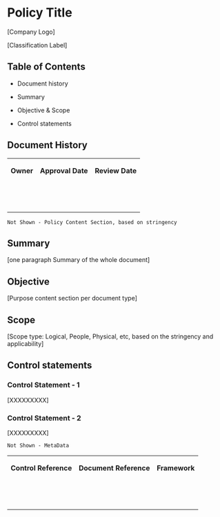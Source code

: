 
# **Policy Title**

\[Company Logo\]

\[Classification Label\]

## Table of Contents

*   Document history
    
*   Summary
    
*   Objective & Scope
    
*   Control statements
    

## Document History

<table><tbody><tr><td><p><strong>Owner</strong></p></td><td><p><strong>Approval Date</strong></p></td><td><p><strong>Review Date</strong></p></td></tr><tr><td><p></p></td><td><p></p></td><td><p></p></td></tr><tr><td><p></p></td><td><p></p></td><td><p></p></td></tr><tr><td><p></p></td><td><p></p></td><td><p></p></td></tr></tbody></table>

`Not Shown - Policy Content Section, based on stringency`

## Summary

\[one paragraph Summary of the whole document\]

## Objective

\[Purpose content section per document type\]

## Scope

\[Scope type: Logical, People, Physical, etc, based on the stringency and applicability\]

## Control statements

### Control Statement - 1

\[XXXXXXXXX\]

### Control Statement - 2

\[XXXXXXXXX\]

`Not Shown - MetaData`

<table><tbody><tr><td><p><strong>Control Reference</strong></p></td><td><p><strong>Document Reference</strong></p></td><td><p><strong>Framework</strong></p></td></tr><tr><td><p></p></td><td><p></p></td><td><p></p></td></tr><tr><td><p></p></td><td><p></p></td><td><p></p></td></tr><tr><td><p></p></td><td><p></p></td><td><p></p></td></tr></tbody></table>